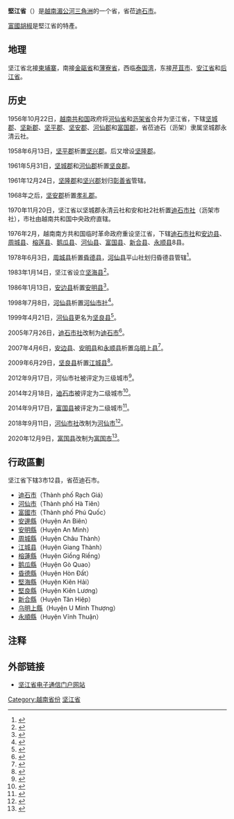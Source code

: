 {{越南省市
|Caption=堅江省
|MapTittle=Kien Giang
|Caption-vt=Kiên Giang
|Caption-hannom=堅江
|ISOCode=VN-47
|Code=91
|Capital=[[迪石市|迪石市]]
|Region=[[湄公河三角洲|湄公河三角洲]]
|ImaSkyline=Hòn Phụ Tử.jpg
|ImaCaption=
|Areatotal=6348.8
|PopTotal=1723067
|PopDensity=auto
|PopTotalyear=2019年
|Race=[[京族|京族]]、[[高棉族|高棉族]]、[[越南華人|華族]]
|Postal=91xxx - 92xxx
|Telephone=297
|Vehicle=68
|Website=[https://www.kiengiang.gov.vn/Trang/TrangChu.aspx 坚江省电子通信门户网站]
}}
'''堅江省'''（{{vie|v='''Tỉnh Kiên Giang'''|hn=省堅江}}）是[[越南|越南]][[湄公河三角洲|湄公河三角洲]]的一个省，省莅[[迪石市|迪石市]]。

[[富國胡椒|富國胡椒]]是堅江省的特產。

==地理==
坚江省北接[[柬埔寨|柬埔寨]]，南接[[金甌省|金甌省]]和[[薄寮省|薄寮省]]，西临[[泰国湾|泰国湾]]，东接[[芹苴市|芹苴市]]、[[安江省|安江省]]和[[后江省|后江省]]。

==历史==
1956年10月22日，[[越南共和国|越南共和国]]政府将[[河仙省|河仙省]]和[[沥架省|沥架省]]合并为坚江省，下辖[[坚城郡|坚城郡]]、[[坚新郡|坚新郡]]、[[坚平郡|坚平郡]]、[[坚安郡|坚安郡]]、[[河仙郡|河仙郡]]和[[富国郡|富国郡]]，省莅迪石（沥架）隶属坚城郡永清云社。

1958年6月13日，[[坚平郡|坚平郡]]析置[[坚兴郡|坚兴郡]]。后又增设[[坚隆郡|坚隆郡]]。

1961年5月31日，[[坚城郡|坚城郡]]和[[河仙郡|河仙郡]]析置[[坚良郡|坚良郡]]。

1961年12月24日，[[坚隆郡|坚隆郡]]和[[坚兴郡|坚兴郡]]划归[[彰善省|彰善省]]管辖。

1968年之后，[[坚安郡|坚安郡]]析置[[孝礼郡|孝礼郡]]。

1970年11月20日，坚江省以坚城郡永清云社和安和社2社析置[[迪石市社|迪石市社]]（沥架市社），市社由越南共和国中央政府直辖。

1976年2月，越南南方共和国临时革命政府重设坚江省，下辖[[迪石市社|迪石市社]]和[[安边县|安边县]]、[[周城县_(坚江省)|周城县]]、[[榕莲县|榕莲县]]、[[鹅瓜县|鹅瓜县]]、[[河仙县|河仙县]]、[[富国县|富国县]]、[[新合县|新合县]]、[[永顺县_(越南)|永顺县]]8县。

1978年6月3日，[[周城县_(坚江省)|周城县]]析置[[昏德县|昏德县]]，[[河仙县|河仙县]]平山社划归昏德县管辖<ref>{{Cite web |url=https://thuvienphapluat.vn/van-ban/Bo-may-hanh-chinh/Quyet-dinh-125-CP-chia-huyen-Chau-Thanh-tinh-Kien-Giang-thanh-2-huyen-Hon-Dat-Chau-Thanh-54958.aspx |title=Quyết định 125-CP năm 1978 về việc chia huyện châu thành thuộc tỉnh Kiên Giang thành hai huyện lấy tên là huyện Hòn Đất và huyện châu Thành do Hội đồng Chính phủ ban hành |accessdate=2020-01-31 |archive-date=2020-04-01 |archive-url=https://web.archive.org/web/20200401171135/https://thuvienphapluat.vn/van-ban/Bo-may-hanh-chinh/Quyet-dinh-125-CP-chia-huyen-Chau-Thanh-tinh-Kien-Giang-thanh-2-huyen-Hon-Dat-Chau-Thanh-54958.aspx |dead-url=no }}</ref>。

1983年1月14日，坚江省设立[[坚海县|坚海县]]<ref>{{Cite web |url=https://thuvienphapluat.vn/van-ban/Bo-may-hanh-chinh/Quyet-dinh-4-HDBT-thanh-lap-huyen-Kien-Hai-tinh-Kien-Giang-44453.aspx |title=Quyết định 4-HĐBT năm 1983 về việc thành lập huyện Kiên Hải thuộc tỉnh Kiên Giang do Hội đồng Bộ trưởng ban hành |accessdate=2020-01-31 |archive-date=2020-04-01 |archive-url=https://web.archive.org/web/20200401171143/https://thuvienphapluat.vn/van-ban/Bo-may-hanh-chinh/Quyet-dinh-4-HDBT-thanh-lap-huyen-Kien-Hai-tinh-Kien-Giang-44453.aspx |dead-url=no }}</ref>。

1986年1月13日，[[安边县|安边县]]析置[[安明县|安明县]]<ref>{{Cite web |url=https://thuvienphapluat.vn/van-ban/Bo-may-hanh-chinh/Quyet-dinh-7-HDBT-chia-huyen-An-Bien-tinh-Kien-Giang-37028.aspx |title=Quyết định 7-HĐBT năm 1986 về việc chia huyện An Biên thuộc tỉnh Kiên Giang do Hội đồng bộ trưởng ban hành |access-date=2020-01-31 |archive-date=2021-02-08 |archive-url=https://web.archive.org/web/20210208010540/https://thuvienphapluat.vn/van-ban/Bo-may-hanh-chinh/Quyet-dinh-7-HDBT-chia-huyen-An-Bien-tinh-Kien-Giang-37028.aspx |dead-url=no }}</ref>。

1998年7月8日，[[河仙县|河仙县]]析置[[河仙市社|河仙市社]]<ref>{{Cite web |url=https://thuvienphapluat.vn/van-ban/Bat-dong-san/Nghi-dinh-47-1998-ND-CP-thanh-lap-thi-xa-Ha-Tien-thuoc-tinh-Kien-Giang-va-thanh-lap-cac-phuong-thuoc-Thi-xa-41803.aspx |title=Nghị định 47/1998/NĐ-CP về việc thành lập thị xã Hà Tiên thuộc tỉnh Kiên Giang và thành lập các phường thuộc Thị xã |accessdate=2020-01-31 |archive-date=2020-04-01 |archive-url=https://web.archive.org/web/20200401171153/https://thuvienphapluat.vn/van-ban/Bat-dong-san/Nghi-dinh-47-1998-ND-CP-thanh-lap-thi-xa-Ha-Tien-thuoc-tinh-Kien-Giang-va-thanh-lap-cac-phuong-thuoc-Thi-xa-41803.aspx |dead-url=no }}</ref>。

1999年4月21日，[[河仙县|河仙县]]更名为[[坚良县|坚良县]]<ref>{{Cite web |url=https://thuvienphapluat.vn/van-ban/Bo-may-hanh-chinh/Nghi-dinh-28-1999-ND-CP-doi-ten-huyen-Ha-Tien-thanh-huyen-Kien-Luong-tinh-Kien-Giang-45241.aspx |title=Nghị định 28/1999/NĐ-CP về việc đổi tên huyện Hà Tiên thành huyện Kiên Lương, tỉnh Kiên Giang |accessdate=2020-01-31 |archive-date=2020-04-01 |archive-url=https://web.archive.org/web/20200401171200/https://thuvienphapluat.vn/van-ban/Bo-may-hanh-chinh/Nghi-dinh-28-1999-ND-CP-doi-ten-huyen-Ha-Tien-thanh-huyen-Kien-Luong-tinh-Kien-Giang-45241.aspx |dead-url=no }}</ref>。

2005年7月26日，[[迪石市社|迪石市社]]改制为[[迪石市|迪石市]]<ref>{{Cite web |url=https://thuvienphapluat.vn/van-ban/Bat-dong-san/Nghi-dinh-97-2005-ND-CP-thanh-lap-Rach-Gia-thuoc-tinh-Kien-Giang-dieu-chinh-dia-gioi-hanh-chinh-xa-thuoc-huyen-Go-Quao-An-Minh-Chau-Thanh-Kien-Hai-2566.aspx |title=Nghị định 97/2005/NĐ-CP về việc thành lập thành phố Rạch Giá thuộc tỉnh Kiên Giang, điều chỉnh địa giới hành chính, thành lập xã thuộc các huyện Gò Quao, An Minh, Châu Thành, Kiên Hải và Giồng Riềng, tỉnh Kiên Giang |accessdate=2020-01-31 |archive-date=2020-04-01 |archive-url=https://web.archive.org/web/20200401171205/https://thuvienphapluat.vn/van-ban/Bat-dong-san/Nghi-dinh-97-2005-ND-CP-thanh-lap-Rach-Gia-thuoc-tinh-Kien-Giang-dieu-chinh-dia-gioi-hanh-chinh-xa-thuoc-huyen-Go-Quao-An-Minh-Chau-Thanh-Kien-Hai-2566.aspx |dead-url=no }}</ref>。

2007年4月6日，[[安边县|安边县]]、[[安明县|安明县]]和[[永顺县_(越南)|永顺县]]析置[[乌明上县|乌明上县]]<ref>{{Cite web |url=https://thuvienphapluat.vn/van-ban/Bat-dong-san/Nghi-dinh-58-2007-ND-CP-dieu-chinh-dia-gioi-hanh-chinh-huyen-thanh-lap-huyen-U-Minh-Thuong-xa-thuoc-Vinh-Thuan-Kien-Luong-Hon-Dat-tinh-Kien-Giang-18024.aspx |title=Nghị định 58/2007/NĐ-CP về việc điều chỉnh địa giới hành chính huyện; thành lập huyện U Minh Thượng và thành lập xã thuộc các huyện Vĩnh Thuận, Kiên Lương và Hòn Đất, tỉnh Kiên Giang |access-date=2020-01-31 |archive-date=2021-02-08 |archive-url=https://web.archive.org/web/20210208010558/https://thuvienphapluat.vn/van-ban/Bat-dong-san/Nghi-dinh-58-2007-ND-CP-dieu-chinh-dia-gioi-hanh-chinh-huyen-thanh-lap-huyen-U-Minh-Thuong-xa-thuoc-Vinh-Thuan-Kien-Luong-Hon-Dat-tinh-Kien-Giang-18024.aspx |dead-url=no }}</ref>。

2009年6月29日，[[坚良县|坚良县]]析置[[江城县_(越南)|江城县]]<ref>{{Cite web |url=https://thuvienphapluat.vn/van-ban/Bo-may-hanh-chinh/Nghi-quyet-29-NQ-CP-dieu-chinh-dia-gioi-hanh-chinh-91274.aspx |title=Nghị quyết số 29/NQ-CP về việc điều chỉnh địa giới hành chính xã, phường, thành lập xã thuộc thị xã Hà Tiên và các huyện: Kiên Lương, Tân Hiệp, Giồng Riềng, Vĩnh Thuận; điều chỉnh địa giới hành chính huyện Kiên Lương để thành lập huyện Giang Thành, tỉnh Kiên Giang do Chính phủ ban hành |accessdate=2020-01-31 |archive-date=2020-04-01 |archive-url=https://web.archive.org/web/20200401171210/https://thuvienphapluat.vn/van-ban/Bo-may-hanh-chinh/Nghi-quyet-29-NQ-CP-dieu-chinh-dia-gioi-hanh-chinh-91274.aspx |dead-url=no }}</ref>。

2012年9月17日，河仙市社被评定为三级城市<ref>{{Cite web |url=https://thuvienphapluat.vn/van-ban/Xay-dung-Do-thi/Quyet-dinh-839-QD-BXD-nam-2012-cong-nhan-thi-xa-Ha-Tien-tinh-Kien-Giang-147806.aspx |title=Quyết định 839/QĐ-BXD năm 2012 công nhận thị xã Hà Tiên, tỉnh Kiên Giang là đô thị loại III do Bộ trưởng Bộ Xây dựng ban hành |accessdate=2020-01-31 |archive-date=2020-04-01 |archive-url=https://web.archive.org/web/20200401171216/https://thuvienphapluat.vn/van-ban/Xay-dung-Do-thi/Quyet-dinh-839-QD-BXD-nam-2012-cong-nhan-thi-xa-Ha-Tien-tinh-Kien-Giang-147806.aspx |dead-url=no }}</ref>。

2014年2月18日，[[迪石市|迪石市]]被评定为二级城市<ref>{{Cite web |url=https://thuvienphapluat.vn/van-ban/Xay-dung-Do-thi/Quyet-dinh-268-QD-TTg-nam-2014-cong-nhan-thanh-pho-Rach-Gia-do-thi-loai-II-Kien-Giang-221395.aspx |title=Quyết định 268/QĐ-TTg năm 2014 công nhận thành phố Rạch Giá là đô thị loại II trực thuộc tỉnh Kiên Giang do Thủ tướng Chính phủ ban hành |access-date=2020-01-31 |archive-date=2021-02-08 |archive-url=https://web.archive.org/web/20210208010613/https://thuvienphapluat.vn/van-ban/Xay-dung-Do-thi/Quyet-dinh-268-QD-TTg-nam-2014-cong-nhan-thanh-pho-Rach-Gia-do-thi-loai-II-Kien-Giang-221395.aspx |dead-url=no }}</ref>。

2014年9月17日，[[富国县|富国县]]被评定为二级城市<ref>{{Cite web |url=https://thuvienphapluat.vn/van-ban/Xay-dung-Do-thi/Quyet-dinh-1676-QD-TTg-nam-2014-cong-nhan-dao-Phu-Quoc-Kien-Giang-do-thi-loai-II-249658.aspx |title=Quyết định 1676/QĐ-TTg năm 2014 công nhận huyện đảo Phú Quốc, tỉnh Kiên Giang là đô thị loại II do Thủ tướng Chính phủ ban hành |access-date=2020-01-31 |archive-date=2021-02-08 |archive-url=https://web.archive.org/web/20210208010701/https://thuvienphapluat.vn/van-ban/Xay-dung-Do-thi/Quyet-dinh-1676-QD-TTg-nam-2014-cong-nhan-dao-Phu-Quoc-Kien-Giang-do-thi-loai-II-249658.aspx |dead-url=no }}</ref>。

2018年9月11日，[[河仙市社|河仙市社]]改制为[[河仙市|河仙市]]<ref>{{Cite web |url=https://thuvienphapluat.vn/van-ban/Bo-may-hanh-chinh/Nghi-quyet-573-NQ-UBTVQH14-2018-thanh-lap-phuong-My-Duc-thuoc-thi-xa-Ha-Tien-Kien-Giang-399115.aspx |title=Nghị quyết 573/NQ-UBTVQH14 năm 2018 về thành lập phường Mỹ Đức thuộc thị xã Hà Tiên và thành phố Hà Tiên thuộc tỉnh Kiên Giang do Ủy ban Thường vụ Quốc hội ban hành |accessdate=2020-01-31 |archive-date=2020-04-01 |archive-url=https://web.archive.org/web/20200401171253/https://thuvienphapluat.vn/van-ban/Bo-may-hanh-chinh/Nghi-quyet-573-NQ-UBTVQH14-2018-thanh-lap-phuong-My-Duc-thuoc-thi-xa-Ha-Tien-Kien-Giang-399115.aspx |dead-url=no }}</ref>。

2020年12月9日，[[富国县|富国县]]改制为[[富国市|富国市]]<ref>{{Cite web |url=https://luatvietnam.vn/hanh-chinh/nghi-quyet-1109-nq-ubtvqh14-thanh-lap-thanh-pho-phu-quoc-tinh-kien-giang-195851-d1.html |title=Nghị quyết 1109/NQ-UBTVQH14 thành lập Thành phố Phú Quốc và các phường thuộc Thành phố Phú Quốc, tỉnh Kiên Giang |access-date=2020-12-21 |archive-date=2021-02-08 |archive-url=https://web.archive.org/web/20210208010627/https://luatvietnam.vn/hanh-chinh/nghi-quyet-1109-nq-ubtvqh14-thanh-lap-thanh-pho-phu-quoc-tinh-kien-giang-195851-d1.html |dead-url=no }}</ref>。

==行政區劃==
坚江省下辖3市12县，省莅迪石市。
* [[迪石市|迪石市]]（Thành phố Rạch Giá）
* [[河仙市|河仙市]]（Thành phố Hà Tiên）
* [[富國市|富國市]]（Thành phố Phú Quốc）
* [[安邊縣|安邊縣]]（Huyện An Biên）
* [[安明縣|安明縣]]（Huyện An Minh）
* [[周城縣_(堅江省)|周城縣]]（Huyện Châu Thành）
* [[江城县_(越南)|江城县]]（Huyện Giang Thành）
* [[榕蓮縣|榕蓮縣]]（Huyện Giồng Riềng）
* [[鹅瓜縣|鹅瓜縣]]（Huyện Gò Quao）
* [[昏德縣|昏德縣]]（Huyện Hòn Đất）
* [[堅海縣|堅海縣]]（Huyện Kiên Hải）
* [[堅良縣|堅良縣]]（Huyện Kiên Lương）
* [[新合縣|新合縣]]（Huyện Tân Hiệp）
* [[乌明上縣|乌明上縣]]（Huyện U Minh Thượng）
* [[永順縣_(越南)|永順縣]]（Huyện Vĩnh Thuận）

==注释==
{{reflist|2}}

==外部链接==
*[https://www.kiengiang.gov.vn/Trang/TrangChu.aspx 坚江省电子通信门户网站] {{Wayback|url=https://www.kiengiang.gov.vn/Trang/TrangChu.aspx |date=20210117224700 }}{{vi}}

{{坚江省行政区划}}
{{越南九龙江三角洲之县市镇区域划分}}
{{Vietnam}}
[[Category:越南省份|Category:越南省份]]
[[Category:坚江省|]]